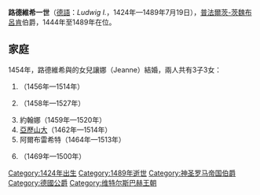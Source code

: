 {{Multiple issues|
{{Unreferenced|time=2021-01-27T12:14:26+00:00}}
{{Expand language|1=de|time=2021-01-27T12:16:47+00:00}}
}}
{{Infobox noble
| name        = 路德維希一世
| title       = 普法爾茨-茨魏布呂肯伯爵
| image       = Herzog Ludwig I. der Schwarze von Zweibrücken und Veldenz (1423 – 1489).jpg
| birth_date  = 1424年
| death_date  = {{death date and age|1489|7|19|1424|df=y}}
| death_place = [[洪斯吕克山区锡门|錫門]]
| noble family= [[維特爾斯巴赫王朝|維特爾斯巴赫王朝]]
| father      = [[斯特凡_(普法爾茨-錫門-茨魏布呂肯)|普法爾茨-錫門-茨魏布呂肯伯爵斯特凡]]
| mother      = [[費爾登茨的安娜|費爾登茨的安娜]]
}}

'''路德維希一世'''（[[德語|德語]]：''Ludwig I.''，1424年—1489年7月19日），[[普法爾茨-茨魏布呂肯|普法爾茨-茨魏布呂肯]]伯爵，1444年至1489年在位。

== 家庭 ==
1454年，路德維希與{{le|安托萬一世·德·克羅伊|Antoine I de Croÿ}}的女兒讓娜（Jeanne）結婚，兩人共有3子3女：
# {{link-de|普法爾茨-茨魏布呂肯的瑪格麗特|Margarete von Pfalz-Zweibrücken|瑪格麗特}}（1456年—1514年）
# {{le|卡斯帕 (普法爾茨-茨魏布呂肯伯爵)|Kaspar, Count Palatine of Zweibrücken|卡斯帕}}（1458年—1527年）
# 約翰娜（1459年—1520年）
# [[亞歷山大_(普法爾茨-茨魏布呂肯伯爵)|亞歷山大]]（1462年—1514年）
# 阿爾布雷希特（1464年—1513年）
# {{link-de|普法爾茨-茨魏布呂肯的伊莉莎白|Elisabeth von Pfalz-Zweibrücken (1469–1500)|伊莉莎白}}（1469年—1500年）

[[Category:1424年出生|Category:1424年出生]]
[[Category:1489年逝世|Category:1489年逝世]]
[[Category:神圣罗马帝国伯爵|Category:神圣罗马帝国伯爵]]
[[Category:德國公爵|Category:德國公爵]]
[[Category:维特尔斯巴赫王朝|Category:维特尔斯巴赫王朝]]

{{bio-stub}}